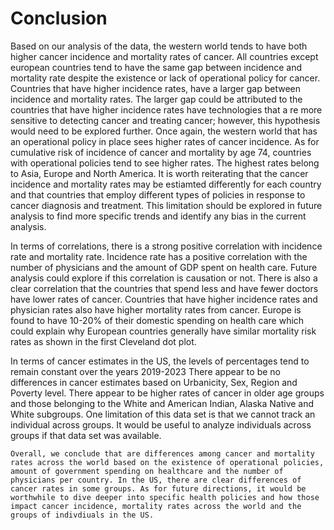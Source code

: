 # Conclusion


  Based on our analysis of the data, the western world tends to have both higher cancer incidence and mortality rates of cancer. All countries except european countries tend to have the same gap between incidence and mortality rate despite the existence or lack of operational policy for cancer. Countries that have higher incidence rates, have a larger gap between incidence and mortality rates. The larger gap could be attributed to the countries that have higher incidence rates have technologies that a re more sensitive to detecting cancer and treating cancer; however, this hypothesis would need to be explored further. Once again, the western world that has an operational policy in place sees higher rates of cancer incidence. As for cumulative risk of incidence of cancer and mortality by age 74, countries with operational policies tend to see higher rates. The highest rates belong to Asia, Europe and North America. It is worth reiterating that the cancer incidence and mortality rates may be estiamted differently for each country and that countries that employ different types of policies in response to cancer diagnosis and treatment. This limitation should be explored in future analysis to find more specific trends and identify any bias in the current analysis. 
  
  In terms of correlations, there is a strong positive correlation with incidence rate and mortality rate. Incidence rate has a positive correlation with the number of physicians and the amount of GDP spent on health care. Future analysis could explore if this correlation is causation or not. There is also a clear correlation that the countries that spend less and have fewer doctors have lower rates of cancer. Countries that have higher incidence rates and physician rates also have higher mortality rates from cancer. Europe is found to have 10-20% of their domestic spending on health care which could explain why European countries generally have similar mortality risk rates as shown in the first Cleveland dot plot.
  
  In terms of cancer estimates in the US, the levels of percentages tend to remain constant over the years 2019-2023 There appear to be no differences in cancer estimates based on Urbanicity, Sex, Region and Poverty level. There appear to be higher rates of cancer in older age groups and those belonging to the White and American Indian, Alaska Native and White subgroups. One limitation of this data set is that we cannot track an individual across groups. It would be useful to analyze individuals across groups if that data set was available.
  
    Overall, we conclude that are differences among cancer and mortality rates across the world based on the existence of operational policies, amount of government spending on healthcare and the number of physicians per country. In the US, there are clear differences of cancer rates in some groups. As for future directions, it would be worthwhile to dive deeper into specific health policies and how those impact cancer incidence, mortality rates across the world and the groups of indivdiuals in the US.